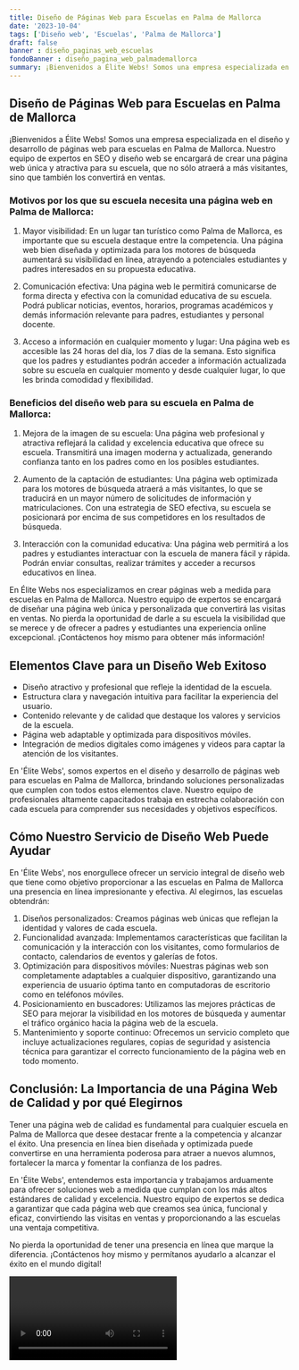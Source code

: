 ```yaml
---
title: Diseño de Páginas Web para Escuelas en Palma de Mallorca
date: '2023-10-04'
tags: ['Diseño web', 'Escuelas', 'Palma de Mallorca']
draft: false
banner : diseño_paginas_web_escuelas
fondoBanner : diseño_pagina_web_palmademallorca
summary: ¡Bienvenidos a Élite Webs! Somos una empresa especializada en el diseño y desarrollo de páginas web para escuelas en Palma de Mallorca. Nuestro equipo de expertos en SEO y diseño web se encargará de crear una página web única y atractiva para su escuela, que no sólo atraerá a más visitantes, sino que también los convertirá en ventas.
---
```


## Diseño de Páginas Web para Escuelas en Palma de Mallorca

¡Bienvenidos a Élite Webs! Somos una empresa especializada en el diseño y desarrollo de páginas web para escuelas en Palma de Mallorca. Nuestro equipo de expertos en SEO y diseño web se encargará de crear una página web única y atractiva para su escuela, que no sólo atraerá a más visitantes, sino que también los convertirá en ventas.

### Motivos por los que su escuela necesita una página web en Palma de Mallorca:

1. Mayor visibilidad: En un lugar tan turístico como Palma de Mallorca, es importante que su escuela destaque entre la competencia. Una página web bien diseñada y optimizada para los motores de búsqueda aumentará su visibilidad en línea, atrayendo a potenciales estudiantes y padres interesados en su propuesta educativa.

2. Comunicación efectiva: Una página web le permitirá comunicarse de forma directa y efectiva con la comunidad educativa de su escuela. Podrá publicar noticias, eventos, horarios, programas académicos y demás información relevante para padres, estudiantes y personal docente.

3. Acceso a información en cualquier momento y lugar: Una página web es accesible las 24 horas del día, los 7 días de la semana. Esto significa que los padres y estudiantes podrán acceder a información actualizada sobre su escuela en cualquier momento y desde cualquier lugar, lo que les brinda comodidad y flexibilidad.

### Beneficios del diseño web para su escuela en Palma de Mallorca:

1. Mejora de la imagen de su escuela: Una página web profesional y atractiva reflejará la calidad y excelencia educativa que ofrece su escuela. Transmitirá una imagen moderna y actualizada, generando confianza tanto en los padres como en los posibles estudiantes.

2. Aumento de la captación de estudiantes: Una página web optimizada para los motores de búsqueda atraerá a más visitantes, lo que se traducirá en un mayor número de solicitudes de información y matriculaciones. Con una estrategia de SEO efectiva, su escuela se posicionará por encima de sus competidores en los resultados de búsqueda.

3. Interacción con la comunidad educativa: Una página web permitirá a los padres y estudiantes interactuar con la escuela de manera fácil y rápida. Podrán enviar consultas, realizar trámites y acceder a recursos educativos en línea.

En Élite Webs nos especializamos en crear páginas web a medida para escuelas en Palma de Mallorca. Nuestro equipo de expertos se encargará de diseñar una página web única y personalizada que convertirá las visitas en ventas. No pierda la oportunidad de darle a su escuela la visibilidad que se merece y de ofrecer a padres y estudiantes una experiencia online excepcional. ¡Contáctenos hoy mismo para obtener más información!

<GifSeo />

<Cta />

## Elementos Clave para un Diseño Web Exitoso

- Diseño atractivo y profesional que refleje la identidad de la escuela.
- Estructura clara y navegación intuitiva para facilitar la experiencia del usuario.
- Contenido relevante y de calidad que destaque los valores y servicios de la escuela.
- Página web adaptable y optimizada para dispositivos móviles.
- Integración de medios digitales como imágenes y videos para captar la atención de los visitantes.

En 'Élite Webs', somos expertos en el diseño y desarrollo de páginas web para escuelas en Palma de Mallorca, brindando soluciones personalizadas que cumplen con todos estos elementos clave. Nuestro equipo de profesionales altamente capacitados trabaja en estrecha colaboración con cada escuela para comprender sus necesidades y objetivos específicos.

## Cómo Nuestro Servicio de Diseño Web Puede Ayudar

En 'Élite Webs', nos enorgullece ofrecer un servicio integral de diseño web que tiene como objetivo proporcionar a las escuelas en Palma de Mallorca una presencia en línea impresionante y efectiva. Al elegirnos, las escuelas obtendrán:

1. Diseños personalizados: Creamos páginas web únicas que reflejan la identidad y valores de cada escuela.
2. Funcionalidad avanzada: Implementamos características que facilitan la comunicación y la interacción con los visitantes, como formularios de contacto, calendarios de eventos y galerías de fotos.
3. Optimización para dispositivos móviles: Nuestras páginas web son completamente adaptables a cualquier dispositivo, garantizando una experiencia de usuario óptima tanto en computadoras de escritorio como en teléfonos móviles.
4. Posicionamiento en buscadores: Utilizamos las mejores prácticas de SEO para mejorar la visibilidad en los motores de búsqueda y aumentar el tráfico orgánico hacia la página web de la escuela.
5. Mantenimiento y soporte continuo: Ofrecemos un servicio completo que incluye actualizaciones regulares, copias de seguridad y asistencia técnica para garantizar el correcto funcionamiento de la página web en todo momento.

## Conclusión: La Importancia de una Página Web de Calidad y por qué Elegirnos

Tener una página web de calidad es fundamental para cualquier escuela en Palma de Mallorca que desee destacar frente a la competencia y alcanzar el éxito. Una presencia en línea bien diseñada y optimizada puede convertirse en una herramienta poderosa para atraer a nuevos alumnos, fortalecer la marca y fomentar la confianza de los padres.

En 'Élite Webs', entendemos esta importancia y trabajamos arduamente para ofrecer soluciones web a medida que cumplan con los más altos estándares de calidad y excelencia. Nuestro equipo de expertos se dedica a garantizar que cada página web que creamos sea única, funcional y eficaz, convirtiendo las visitas en ventas y proporcionando a las escuelas una ventaja competitiva.

No pierda la oportunidad de tener una presencia en línea que marque la diferencia. ¡Contáctenos hoy mismo y permítanos ayudarlo a alcanzar el éxito en el mundo digital!

<Video />

<CtaBot job='Escuelas' city='Palma de Mallorca'/>

<Gmaps query='Palma de Mallorca+españa+maps' />